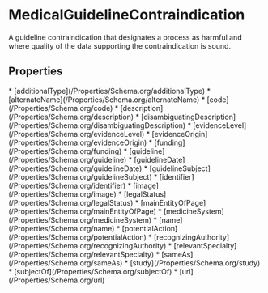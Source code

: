   
# MedicalGuidelineContraindication

A guideline contraindication that designates a process as harmful and where quality of the data supporting the contraindication is sound.

## Properties

<Grid>
* [additionalType](/Properties/Schema.org/additionalType)
* [alternateName](/Properties/Schema.org/alternateName)
* [code](/Properties/Schema.org/code)
* [description](/Properties/Schema.org/description)
* [disambiguatingDescription](/Properties/Schema.org/disambiguatingDescription)
* [evidenceLevel](/Properties/Schema.org/evidenceLevel)
* [evidenceOrigin](/Properties/Schema.org/evidenceOrigin)
* [funding](/Properties/Schema.org/funding)
* [guideline](/Properties/Schema.org/guideline)
* [guidelineDate](/Properties/Schema.org/guidelineDate)
* [guidelineSubject](/Properties/Schema.org/guidelineSubject)
* [identifier](/Properties/Schema.org/identifier)
* [image](/Properties/Schema.org/image)
* [legalStatus](/Properties/Schema.org/legalStatus)
* [mainEntityOfPage](/Properties/Schema.org/mainEntityOfPage)
* [medicineSystem](/Properties/Schema.org/medicineSystem)
* [name](/Properties/Schema.org/name)
* [potentialAction](/Properties/Schema.org/potentialAction)
* [recognizingAuthority](/Properties/Schema.org/recognizingAuthority)
* [relevantSpecialty](/Properties/Schema.org/relevantSpecialty)
* [sameAs](/Properties/Schema.org/sameAs)
* [study](/Properties/Schema.org/study)
* [subjectOf](/Properties/Schema.org/subjectOf)
* [url](/Properties/Schema.org/url)
</Grid>

